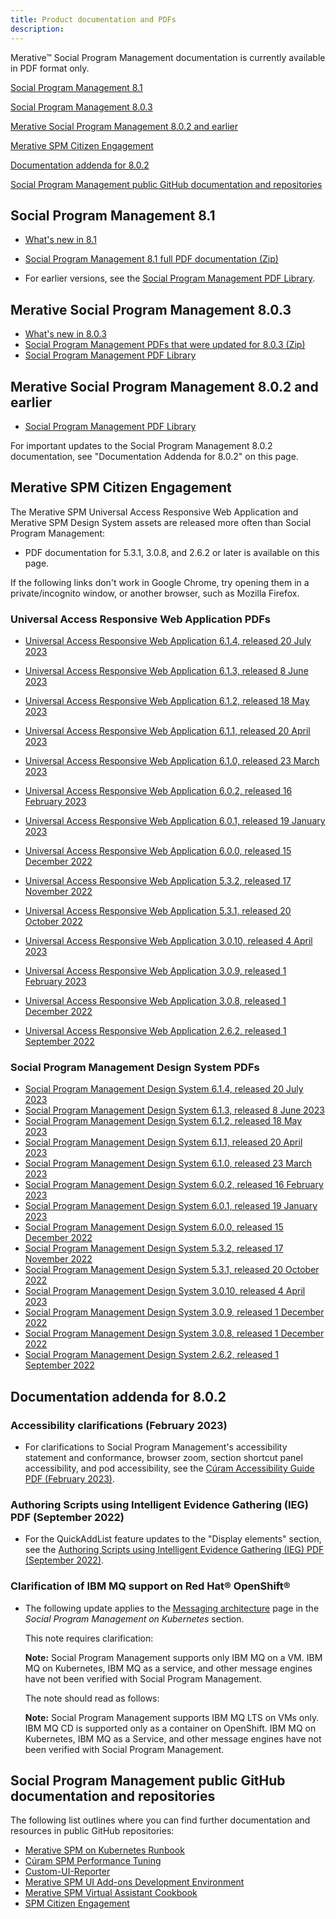 ```yaml
---
title: Product documentation and PDFs
description: 
---
```


Merative™ Social Program Management documentation is currently available in PDF format only.

[Social Program Management 8.1](#social-program-management-81)

[Social Program Management 8.0.3](#merative-social-program-management-803)

[Merative Social Program Management 8.0.2 and earlier](#merative-social-program-management-802-and-earlier)

[Merative SPM Citizen Engagement](#merative-spm-citizen-engagement)

[Documentation addenda for 8.0.2](#documentation-addenda-for-802)

[Social Program Management public GitHub documentation and repositories](#social-program-management-public-github-documentation-and-repositories)

## Social Program Management 8.1

* [What's new in 8.1](/pdf/spm/SPM_WhatsNew_810.pdf)
* [Social Program Management 8.1 full PDF documentation (Zip)](/pdf/spm/Social_Program_Management_810_PDFs.zip)

* For earlier versions, see the [Social Program Management PDF Library](https://www.merative.com/support/spm/product-documentation/pdf-library).

## Merative Social Program Management 8.0.3

* [What's new in 8.0.3](/pdf/spm/SPM_Whats_new_803.pdf)
* [Social Program Management PDFs that were updated for 8.0.3 (Zip)](/pdf/spm/Social_Program_Management_803_PDFs.zip)
* [Social Program Management PDF Library](https://www.merative.com/support/spm/product-documentation/pdf-library)

## Merative Social Program Management 8.0.2 and earlier

* [Social Program Management PDF Library](https://www.merative.com/support/spm/product-documentation/pdf-library)

<InlineNotification>
   For important updates to the Social Program Management 8.0.2 documentation, see "Documentation Addenda for 8.0.2" on this page.

</InlineNotification>

## Merative SPM Citizen Engagement

The Merative SPM Universal Access Responsive Web Application and Merative SPM Design System assets are released more often than Social Program Management:

* PDF documentation for 5.3.1, 3.0.8, and 2.6.2 or later is available on this page.

<InlineNotification>
   If the following links don't work in Google Chrome, try opening them in a private/incognito window, or another browser, such as Mozilla Firefox.

</InlineNotification>

### Universal Access Responsive Web Application PDFs

* [Universal Access Responsive Web Application 6.1.4, released 20 July 2023](/pdf/CE/UniversalAccess_6_1_4.pdf)
* [Universal Access Responsive Web Application 6.1.3, released 8 June 2023](/pdf/CE/UniversalAccess_6_1_3.pdf)
* [Universal Access Responsive Web Application 6.1.2, released 18 May 2023](/pdf/CE/UniversalAccess_6_1_2.pdf)
* [Universal Access Responsive Web Application 6.1.1, released 20 April 2023](/pdf/CE/UniversalAccess_6_1_1.pdf)
* [Universal Access Responsive Web Application 6.1.0, released 23 March 2023](/pdf/CE/UniversalAccess_6_1_0.pdf)
* [Universal Access Responsive Web Application 6.0.2, released 16 February 2023](/pdf/CE/UniversalAccess_6_0_2.pdf)
* [Universal Access Responsive Web Application 6.0.1, released 19 January 2023](/pdf/CE/UniversalAccess_6_0_1.pdf)
* [Universal Access Responsive Web Application 6.0.0, released 15 December 2022](/pdf/CE/UniversalAccess_6_0_0.pdf)
* [Universal Access Responsive Web Application 5.3.2, released 17 November 2022](/pdf/CE/UniversalAccess_5_3_2.pdf)
* [Universal Access Responsive Web Application 5.3.1, released 20 October 2022](/pdf/CE/UniversalAccess_5_3_1.pdf)
* [Universal Access Responsive Web Application 3.0.10, released 4 April 2023](/pdf/CE/UniversalAccess_3_0_10.pdf)
* [Universal Access Responsive Web Application 3.0.9, released 1 February 2023](/pdf/CE/UniversalAccess_3_0_9.pdf)
* [Universal Access Responsive Web Application 3.0.8, released 1 December 2022](/pdf/CE/UniversalAccess_3_0_8.pdf)

* [Universal Access Responsive Web Application 2.6.2, released 1 September 2022](/pdf/CE/UniversalAccess_2_6_2.pdf)

### Social Program Management Design System PDFs

* [Social Program Management Design System 6.1.4, released 20 July 2023](/pdf/CE/SPM_DesignSystem_6_1_4.pdf)
* [Social Program Management Design System 6.1.3, released 8 June 2023](/pdf/CE/SPM_DesignSystem_6_1_3.pdf)
* [Social Program Management Design System 6.1.2, released 18 May 2023](/pdf/CE/SPM_DesignSystem_6_1_2.pdf)
* [Social Program Management Design System 6.1.1, released 20 April 2023](/pdf/CE/SPM_DesignSystem_6_1_1.pdf)
* [Social Program Management Design System 6.1.0, released 23 March 2023](/pdf/CE/SPM_DesignSystem_6_1_0.pdf)
* [Social Program Management Design System 6.0.2, released 16 February 2023](/pdf/CE/SPM_DesignSystem_6_0_2.pdf)
* [Social Program Management Design System 6.0.1, released 19 January 2023](/pdf/CE/SPM_DesignSystem_6_0_1.pdf)
* [Social Program Management Design System 6.0.0, released 15 December 2022](/pdf/CE/SPM_DesignSystem_6_0_0.pdf)
* [Social Program Management Design System 5.3.2, released 17 November 2022](/pdf/CE/SPM_DesignSystem_5_3_2.pdf)
* [Social Program Management Design System 5.3.1, released 20 October 2022](/pdf/CE/SPM_DesignSystem_5_3_1.pdf)
* [Social Program Management Design System 3.0.10, released 4 April 2023](/pdf/CE/SPM_DesignSystem_3_0_10.pdf)
* [Social Program Management Design System 3.0.9, released 1 December 2022](/pdf/CE/SPM_DesignSystem_3_0_9.pdf)
* [Social Program Management Design System 3.0.8, released 1 December 2022](/pdf/CE/SPM_DesignSystem_3_0_8.pdf)
* [Social Program Management Design System 2.6.2, released 1 September 2022](/pdf/CE/SPM_DesignSystem_2_6_2.pdf)

## Documentation addenda for 8.0.2

### Accessibility clarifications (February 2023)

* For clarifications to Social Program Management's accessibility statement and conformance, browser zoom, section shortcut panel accessibility, and pod accessibility, see the [Cúram Accessibility Guide PDF (February 2023)](/pdf/accessibility/CuramAccessibilityGuide_February2023.pdf).

### Authoring Scripts using Intelligent Evidence Gathering (IEG) PDF (September 2022)

* For the QuickAddList feature updates to the "Display elements" section, see the [Authoring Scripts using Intelligent Evidence Gathering (IEG) PDF (September 2022)](/pdf/CE/AuthoringScriptsUsingIEG_September22.pdf).

### Clarification of IBM MQ support on Red Hat® OpenShift®

* The following update applies to the [Messaging architecture](https://www.ibm.com/docs/en/spm/8.0.2?topic=architecture-messaging) page in the *Social Program Management on Kubernetes* section.

  This note requires clarification:
  
  **Note:** Social Program Management supports only IBM MQ on a VM. IBM MQ on Kubernetes, IBM MQ as a service, and other message engines have not been verified with Social Program Management.

  The note should read as follows:

  **Note:** Social Program Management supports IBM MQ LTS on VMs only. IBM MQ CD is supported only as a container on OpenShift. IBM MQ on Kubernetes, IBM MQ as a Service, and other message engines have not been verified with Social Program Management.

## Social Program Management public GitHub documentation and repositories

The following list outlines where you can find further documentation and resources in public GitHub repositories:

* [Merative SPM on Kubernetes Runbook](https://merative.github.io/spm-kubernetes/)
* [Cúram SPM Performance Tuning](https://merative.github.io/spm-performance-tuning/)
* [Custom-UI-Reporter](https://github.com/merative/Custom-UI-Reporter)
* [Merative SPM UI Add-ons Development Environment](https://merative.github.io/spm-ui-addon-devenv/)
* [Merative SPM Virtual Assistant Cookbook](https://merative.github.io/spm-chatbot/)
* [SPM Citizen Engagement](https://github.com/Merative/spm-citizen-engagement/tree/main/custom-sso-mfa)
